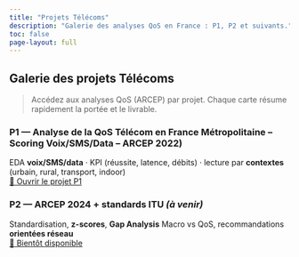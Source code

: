 ```yaml
---
title: "Projets Télécoms"
description: "Galerie des analyses QoS en France : P1, P2 et suivants."
toc: false
page-layout: full
---
```


## Galerie des projets Télécoms

> Accédez aux analyses QoS (ARCEP) par projet. Chaque carte résume rapidement la portée et le livrable.

::: {.cards}
::: {.card}
### P1 — Analyse de la QoS Télécom en France Métropolitaine – Scoring Voix/SMS/Data – ARCEP 2022)
EDA **voix/SMS/data** · KPI (réussite, latence, débits) · lecture par **contextes** (urbain, rural, transport, indoor)  
[🚀 Ouvrir le projet P1](p1-arcep-2022.qmd){.btn .btn-primary}
:::

::: {.card}
### P2 — ARCEP 2024 + standards ITU *(à venir)*
Standardisation, **z-scores**, **Gap Analysis** Macro vs QoS, recommandations **orientées réseau**  
[🔧 Bientôt disponible](#){.btn .btn-outline-secondary}
:::
:::
